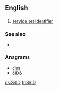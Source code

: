 ==English==

==={{initialism-old|en}}===
{{head|en}}

# [[service set identifier]]

===See also===
* {{pedialite|Service set identifier}}

===Anagrams===
* [[diss#English|diss]] 
* [[SIDS#English|SIDS]]

[[cs:SSID]]
[[fr:SSID]]